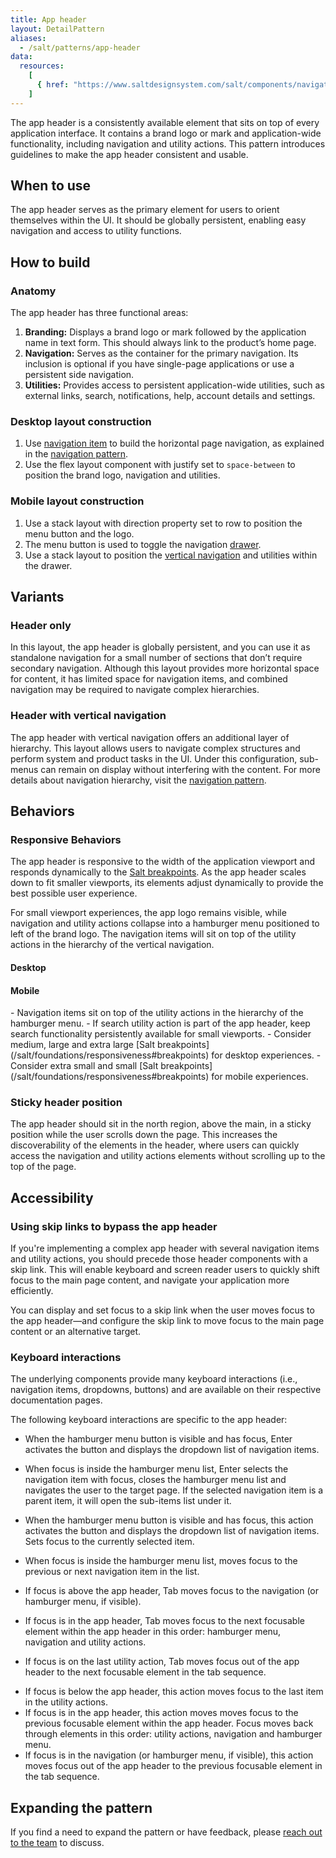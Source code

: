 ```yaml
---
title: App header
layout: DetailPattern
aliases:
  - /salt/patterns/app-header
data:
  resources:
    [
      { href: "https://www.saltdesignsystem.com/salt/components/navigation-item/examples", label: "Navigation item" },
    ]
---
```


The app header is a consistently available element that sits on top of every application interface. It contains a brand logo or mark and application-wide functionality, including navigation and utility actions. This pattern introduces guidelines to make the app header consistent and usable. 

  <Diagram
    src="/img/patterns/app-header/app-header.png"
    alt="App header example"
    border
  />

## When to use

The app header serves as the primary element for users to orient themselves within the UI. It should be globally persistent, enabling easy navigation and access to utility functions.

## How to build

### Anatomy

The app header has three functional areas:

1. **Branding:** Displays a brand logo or mark followed by the application name in text form. This should always link to the product’s home page.
2. **Navigation:** Serves as the container for the primary navigation. Its inclusion is optional if you have single-page applications or use a persistent side navigation.
3. **Utilities:** Provides access to persistent application-wide utilities, such as external links, search, notifications, help, account details and settings.

  <Diagram
    src="/img/patterns/app-header/anatomy.png"
    alt="Header functional areas—branding, navigation and utilities."
    border
  />

### Desktop layout construction

1. Use [navigation item](/salt/components/navigation-item) to build the horizontal page navigation, as explained in the [navigation pattern](./navigation).
2. Use the flex layout component with justify set to `space-between` to position the brand logo, navigation and utilities.

  <Diagram
    src="/img/patterns/app-header/desktop.png"
    alt="Example showing header’s desktop layout construction."
    border
  />

### Mobile layout construction

1. Use a stack layout with direction property set to row to position the menu button and the logo. 
2. The menu button is used to toggle the navigation [drawer](/salt/components/drawer). 
3. Use a stack layout to position the [vertical navigation]((./navigation)) and utilities within the drawer.

  <Diagram
    src="/img/patterns/app-header/mobile.png"
    alt="Example showing header’s mobile layout construction."
    border
  />

## Variants

### Header only

In this layout, the app header is globally persistent, and you can use it as standalone navigation for a small number of sections that don’t require secondary navigation. Although this layout provides more horizontal space for content, it has limited space for navigation items, and combined navigation may be required to navigate complex hierarchies.

  <Diagram
    src="/img/patterns/app-header/header-only.png"
    alt="Example of the header-only variant."
    border
  />

### Header with vertical navigation

The app header with vertical navigation offers an additional layer of hierarchy. This layout allows users to navigate complex structures and perform system and product tasks in the UI. Under this configuration, sub-menus can remain on display without interfering with the content. For more details about navigation hierarchy, visit the [navigation pattern](./navigation).  

  <Diagram
    src="/img/patterns/app-header/with-vertical-nav.png"
    alt="Header paired with vertical navigation."
    border
  />

## Behaviors

### Responsive Behaviors

The app header is responsive to the width of the application viewport and responds dynamically to the [Salt breakpoints](/salt/foundations/responsiveness#breakpoints). As the app header scales down to fit smaller viewports, its elements adjust dynamically to provide the best possible user experience. 

For small viewport experiences, the app logo remains visible, while navigation and utility actions collapse into a hamburger menu positioned to left of the brand logo. The navigation items will sit on top of the utility actions in the hierarchy of the vertical navigation. 

#### Desktop

  <Diagram
    src="/img/patterns/app-header/responsive-desktop.png"
    alt="App header with desktop layout for medium, large and extra large viewport experiences."
    border
  />

#### Mobile

  <Diagram
    src="/img/patterns/app-header/responsive-mobile.png"
    alt="App header with mobile layout for extra small and small viewport experiences."
    border
  />

<ExampleContainer type="positive" customPillText="Best practices">
 - Navigation items sit on top of the utility actions in the hierarchy of the hamburger menu.
 - If search utility action is part of the app header, keep search functionality persistently available for small viewports. 
 - Consider medium, large and extra large [Salt breakpoints](/salt/foundations/responsiveness#breakpoints) for desktop experiences. 
 - Consider extra small and small [Salt breakpoints](/salt/foundations/responsiveness#breakpoints) for mobile experiences.
</ExampleContainer>

### Sticky header position

The app header should sit in the north region, above the main, in a sticky position while the user scrolls down the page. This increases the discoverability of the elements in the header, where users can quickly access the navigation and utility actions elements without scrolling up to the top of the page. 

  <Diagram
    src="/img/patterns/app-header/sticky-header.png"
    alt="The header stays in place while user scrolls."
    border
  />

## Accessibility

### Using skip links to bypass the app header

If you're implementing a complex app header with several navigation items and utility actions, you should precede those header components with a skip link. This will enable keyboard and screen reader users to quickly shift focus to the main page content, and navigate your application more efficiently.

You can display and set focus to a skip link when the user moves focus to the app header—and configure the skip link to move focus to the main page content or an alternative target.

  <Diagram
    src="/img/patterns/app-header/skip-link.png"
    alt="App header with a skip link displayed when the user moves focus to the app header."
    border
  />

### Keyboard interactions

The underlying components provide many keyboard interactions (i.e., navigation items, dropdowns, buttons) and are available on their respective documentation pages.

The following keyboard interactions are specific to the app header:

<KeyboardControls>
<KeyboardControl keyOrCombos="Enter">

- When the hamburger menu button is visible and has focus, Enter activates the button and displays the dropdown list of navigation items. 

- When focus is inside the hamburger menu list, Enter selects the navigation item with focus, closes the hamburger menu list and navigates the user to the target page. If the selected navigation item is a parent item, it will open the sub-items list under it.

</KeyboardControl>
<KeyboardControl keyOrCombos="Up arrow / Down arrow">

- When the hamburger menu button is visible and has focus, this action activates the button and displays the dropdown list of navigation items. Sets focus to the currently selected item. 

- When focus is inside the hamburger menu list, moves focus to the previous or next navigation item in the list.

</KeyboardControl>
<KeyboardControl keyOrCombos="Tab">

- If focus is above the app header, Tab moves focus to the navigation (or hamburger menu, if visible). 

- If focus is in the app header, Tab moves focus to the next focusable element within the app header in this order: hamburger menu, navigation and utility actions.

- If focus is on the last utility action, Tab moves focus out of the app header to the next focusable element in the tab sequence.

</KeyboardControl>

<KeyboardControl keyOrCombos="Shift + Tab">

- If focus is below the app header, this action moves focus to the last item in the utility actions. 
- If focus is in the app header, this action moves moves focus to the previous focusable element within the app header. Focus moves back through elements in this order: utility actions, navigation and hamburger menu. 
- If focus is in the navigation (or hamburger menu, if visible), this action moves focus out of the app header to the previous focusable element in the tab sequence.

</KeyboardControl>
</KeyboardControls>

## Expanding the pattern

If you find a need to expand the pattern or have feedback, please [reach out to the team](/salt/support-and-contributions/index) to discuss.
